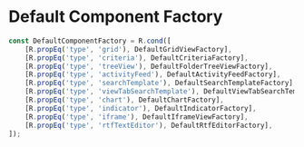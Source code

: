 
<Meta title="Templates/Component Factory" />

# Default Component Factory

```jsx
const DefaultComponentFactory = R.cond([
	[R.propEq('type', 'grid'), DefaultGridViewFactory],
	[R.propEq('type', 'criteria'), DefaultCriteriaFactory],
	[R.propEq('type', 'treeView'), DefaultFolderTreeViewFactory],
	[R.propEq('type', 'activityFeed'), DefaultActivityFeedFactory],
	[R.propEq('type', 'searchTemplate'), DefaultSearchTemplateFactory],
	[R.propEq('type', 'viewTabSearchTemplate'), DefaultViewTabSearchTemplateFactory],
	[R.propEq('type', 'chart'), DefaultChartFactory],
	[R.propEq('type', 'indicator'), DefaultIndicatorFactory],
	[R.propEq('type', 'iframe'), DefaultIframeViewFactory],
	[R.propEq('type', 'rtfTextEditor'), DefaultRtfEditorFactory],
]);
```